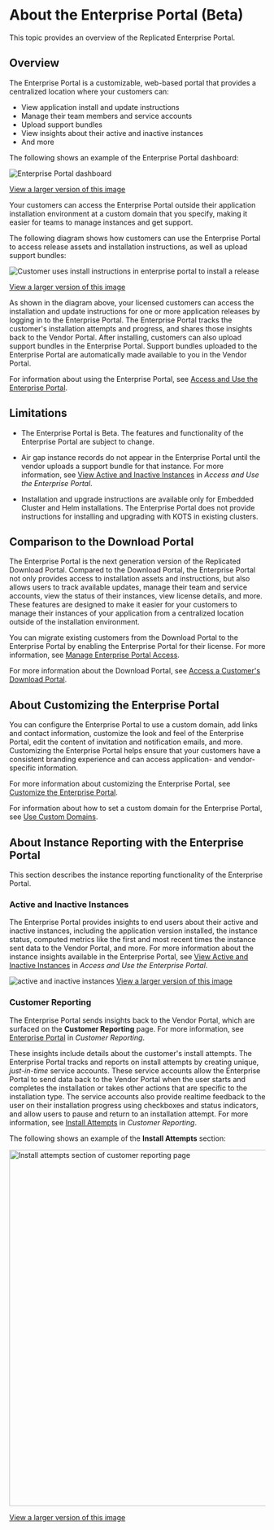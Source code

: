 # About the Enterprise Portal (Beta)

This topic provides an overview of the Replicated Enterprise Portal.

## Overview

The Enterprise Portal is a customizable, web-based portal that provides a centralized location where your customers can:
* View application install and update instructions
* Manage their team members and service accounts
* Upload support bundles
* View insights about their active and inactive instances
* And more

The following shows an example of the Enterprise Portal dashboard:

![Enterprise Portal dashboard](/images/enterprise-portal-dashboard.png)

[View a larger version of this image](/images/enterprise-portal-dashboard.png)

Your customers can access the Enterprise Portal outside their application installation environment at a custom domain that you specify, making it easier for teams to manage instances and get support. 

The following diagram shows how customers can use the Enterprise Portal to access release assets and installation instructions, as well as upload support bundles:

![Customer uses install instructions in enterprise portal to install a release](/images/enterprise-portal-overview.png)

[View a larger version of this image](/images/enterprise-portal-overview.png)

As shown in the diagram above, your licensed customers can access the installation and update instructions for one or more application releases by logging in to the Enterprise Portal. The Enterprise Portal tracks the customer's installation attempts and progress, and shares those insights back to the Vendor Portal. After installing, customers can also upload support bundles in the Enterprise Portal. Support bundles uploaded to the Enterprise Portal are automatically made available to you in the Vendor Portal. 

For information about using the Enterprise Portal, see [Access and Use the Enterprise Portal](enterprise-portal-use).

## Limitations

* The Enterprise Portal is Beta. The features and functionality of the Enterprise Portal are subject to change.

* Air gap instance records do not appear in the Enterprise Portal until the vendor uploads a support bundle for that instance. For more information, see [View Active and Inactive Instances](/vendor/enterprise-portal-use#view-active-and-inactive-instances) in _Access and Use the Enterprise Portal_.

* Installation and upgrade instructions are available only for Embedded Cluster and Helm installations. The Enterprise Portal does not provide instructions for installing and upgrading with KOTS in existing clusters.

## Comparison to the Download Portal

The Enterprise Portal is the next generation version of the Replicated Download Portal. Compared to the Download Portal, the Enterprise Portal not only provides access to installation assets and instructions, but also allows users to track available updates, manage their team and service accounts, view the status of their instances, view license details, and more. These features are designed to make it easier for your customers to manage their instances of your application from a centralized location outside of the installation environment.

You can migrate existing customers from the Download Portal to the Enterprise Portal by enabling the Enterprise Portal for their license. For more information, see [Manage Enterprise Portal Access](enterprise-portal-invite).

For more information about the Download Portal, see [Access a Customer's Download Portal](/vendor/releases-share-download-portal).

## About Customizing the Enterprise Portal

You can configure the Enterprise Portal to use a custom domain, add links and contact information, customize the look and feel of the Enterprise Portal, edit the content of invitation and notification emails, and more. Customizing the Enterprise Portal helps ensure that your customers have a consistent branding experience and can access application- and vendor-specific information.

For more information about customizing the Enterprise Portal, see [Customize the Enterprise Portal](enterprise-portal-configure).

For information about how to set a custom domain for the Enterprise Portal, see [Use Custom Domains](/vendor/custom-domains-using).

## About Instance Reporting with the Enterprise Portal

This section describes the instance reporting functionality of the Enterprise Portal.

### Active and Inactive Instances

The Enterprise Portal provides insights to end users about their active and inactive instances, including the application version installed, the instance status, computed metrics like the first and most recent times the instance sent data to the Vendor Portal, and more. For more information about the instance insights available in the Enterprise Portal, see [View Active and Inactive Instances](/vendor/enterprise-portal-use#view-active-and-inactive-instances) in _Access and Use the Enterprise Portal_.

![active and inactive instances](/images/enterprise-portal-instance-status-details.png)
[View a larger version of this image](/images/enterprise-portal-instance-status-details.png)

### Customer Reporting

The Enterprise Portal sends insights back to the Vendor Portal, which are surfaced on the **Customer Reporting** page. For more information, see [Enterprise Portal](/vendor/customer-reporting#enterprise-portal-beta) in _Customer Reporting_.

These insights include details about the customer's install attempts. The Enterprise Portal tracks and reports on install attempts by creating unique, _just-in-time_ service accounts. These service accounts allow the Enterprise Portal to send data back to the Vendor Portal when the user starts and completes the installation or takes other actions that are specific to the installation type. The service accounts also provide realtime feedback to the user on their installation progress using checkboxes and status indicators, and allow users to pause and return to an installation attempt. For more information, see [Install Attempts](/vendor/customer-reporting#install-attempts-beta) in _Customer Reporting_.

The following shows an example of the **Install Attempts** section:

<img alt="Install attempts section of customer reporting page" src="/images/customer-reporting-install-attempts-expanded.png" width="700px"/>

[View a larger version of this image](/images/customer-reporting-install-attempts-expanded.png)
